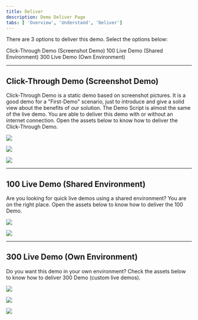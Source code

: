 ```yaml
---
title: Deliver
description: Demo Deliver Page
tabs: [ 'Overview', 'Understand', 'Deliver']
---
```



There are 3 options to deliver this demo. Select the options below:

<AnchorLinks>
  <AnchorLink>Click-Through Demo (Screenshot Demo)</AnchorLink>
  <AnchorLink>100 Live Demo (Shared Environment)</AnchorLink>
  <AnchorLink>300 Live Demo (Own Environment)</AnchorLink>
</AnchorLinks>

***

## Click-Through Demo (Screenshot Demo)

Click-Through Demo is a static demo based on screenshot pictures. It is a good demo for a "First-Demo" scenario, just to introduce and give a solid view about the benefits of our solution. The Demo Script is almost the same of the live demo. You are able to deliver this demo with or without an internet connection. Open the assets below to know how to deliver the Click-Through Demo.

<Row>

<Column colLg={4} colMd={4} noGutterMdLeft>
<ArticleCard
    color="dark"
    title="Online Demo Link"
    href="https://ibm.invisionapp.com/share/2SO0YKSA74R"
    author="Access the Online Demo"
    actionIcon="arrowRight"
    >

![](images/lab.png)

</ArticleCard>
</Column>

<Column colLg={4} colMd={4} noGutterMdLeft>
<ArticleCard
    color="dark"
    title="Offline Demo File"
    href="https://ibm.box.com/s/rfa27hwvvjn3jo5pu8m4f8kizn9b3gp2"
    author="Download the Offline Demo File"
    actionIcon="arrowRight"
    >

![](images/lab.png)

</ArticleCard>
</Column>

<Column colLg={4} colMd={4} noGutterMdLeft>
<ArticleCard
    color="dark"
    title="Click-Through Demo Script"
    href="/salesdemos/carrepair-new/click-demoscript"
    author="How to deliver the Demo"
    actionIcon="arrowRight"
    >

![](images/lecture.png)

</ArticleCard>
</Column>

</Row>



***

## 100 Live Demo (Shared Environment)

Are you looking for quick live demos using a shared environment? You are on the right place. Open the assets below to know how to deliver the 100 Demo.

<Row>

<Column colLg={4} colMd={4} noGutterMdLeft>
<ArticleCard
    color="dark"
    title="Requesting Access to the Shared Demo Environment"
    href="https://ibm-garage-tsa.github.io/cp4i-demohub/cp4i-on-roks/outcomes"
    author="Steps to access your CP4I Demo Environment"
    actionIcon="arrowRight"
    >

![](images/lab.png)

</ArticleCard>
</Column>

<Column colLg={4} colMd={4} noGutterMdLeft>
<ArticleCard
    color="dark"
    title="100 Demo Script"
    href="/salesdemos/carrepair-new/100-demoscript"
    author="How to deliver the Demo"
    actionIcon="arrowRight"
    >

![](images/lecture.png)

</ArticleCard>
</Column>

</Row>

***

## 300 Live Demo (Own Environment)

Do you want this demo in your own environment? Check the assets below to know how to deliver 300 Demo (custom live demos).

<Row>

<Column colLg={4} colMd={4} noGutterMdLeft>
<ArticleCard
    color="dark"
    title="Requesting your Demo Environment"
    href="https://ibm-garage-tsa.github.io/cp4i-demohub/cp4i-on-roks/"
    author="Steps to request your CP4I Demo Environment"
    actionIcon="arrowRight"
    >

![](images/lab.png)

</ArticleCard>
</Column>

<Column colLg={4} colMd={4} noGutterMdLeft>
<ArticleCard
    color="dark"
    title="Preparing your Environment"
    href="/salesdemos/carrepair-new/prepare"
    author="Prerequisites and steps to configure your Demo Environment"
    actionIcon="arrowRight"
    >

![](images/cookbook.png)

</ArticleCard>
</Column>

<Column colLg={4} colMd={4} noGutterMdLeft>
<ArticleCard
    color="dark"
    title="300 Demo Script"
    href="/salesdemos/carrepair-new/300-demoscript"
    author="How to deliver the Demo"
    actionIcon="arrowRight"
    >

![](images/lecture.png)

</ArticleCard>
</Column>


</Row>
